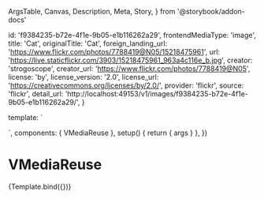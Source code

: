   ArgsTable,
  Canvas,
  Description,
  Meta,
  Story,
} from '@storybook/addon-docs'


  id: 'f9384235-b72e-4f1e-9b05-e1b116262a29',
  frontendMediaType: 'image',
  title: 'Cat',
  originalTitle: 'Cat',
  foreign_landing_url: 'https://www.flickr.com/photos/7788419@N05/15218475961',
  url: 'https://live.staticflickr.com/3903/15218475961_963a4c116e_b.jpg',
  creator: 'strogoscope',
  creator_url: 'https://www.flickr.com/photos/7788419@N05',
  license: 'by',
  license_version: '2.0',
  license_url: 'https://creativecommons.org/licenses/by/2.0/',
  provider: 'flickr',
  source: 'flickr',
  detail_url:
    'http://localhost:49153/v1/images/f9384235-b72e-4f1e-9b05-e1b116262a29/',
}

<Meta title="Components/VMediaInfo/VMediaReuse" components={VMediaReuse} />

  template: `
<div class="flex flex-col gap-y-2">
<VLanguageSelect />
    <VMediaReuse v-bind="args" />
</div>
  `,
  components: { VMediaReuse },
  setup() {
    return { args }
  },
})

# VMediaReuse

<Description of={VMediaReuse} />

<ArgsTable of={VMediaReuse} />

<Canvas>
  <Story
    name="VMediaReuse"
    args={{
      media: image,
    }}
  >
    {Template.bind({})}
  </Story>
</Canvas>
